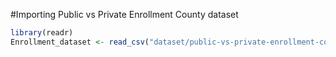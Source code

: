 #Importing Public vs Private Enrollment County dataset

```r

library(readr)
Enrollment_dataset <- read_csv("dataset/public-vs-private-enrollment-county-2019.csv")

```

